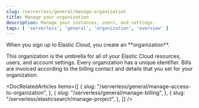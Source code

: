 ```yaml
---
slug: /serverless/general/manage-organization
title: Manage your organization
description: Manage your instances, users, and settings.
tags: [ 'serverless', 'general', 'organization', 'overview' ]
---
```


<DocBadge template="technical preview" />
When you sign up to Elastic Cloud, you create an **organization**. 

This organization is the umbrella for all of your Elastic Cloud resources, users, and account settings. Every organization has a unique identifier. Bills are invoiced according to the billing contact and details that you set for your organization.

<DocRelatedArticles
  items={[
    {
      slug: "/serverless/general/manage-access-to-organization",
    },
    {
      slug: "/serverless/general/manage-billing",
    },
    {
      slug: "/serverless/elasticsearch/manage-project",
    },
  ]}
/>